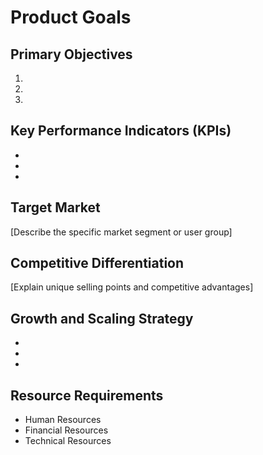 # Product Goals

## Primary Objectives
1. 
2. 
3. 

## Key Performance Indicators (KPIs)
- 
- 
- 

## Target Market
[Describe the specific market segment or user group]

## Competitive Differentiation
[Explain unique selling points and competitive advantages]

## Growth and Scaling Strategy
- 
- 
- 

## Resource Requirements
- Human Resources
- Financial Resources
- Technical Resources
